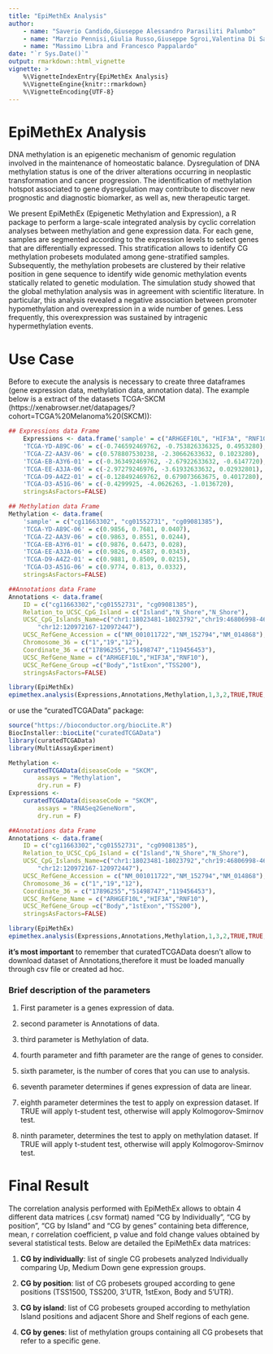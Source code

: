 ```yaml
---
title: "EpiMethEx Analysis"
author: 
    - name: "Saverio Candido,Giuseppe Alessandro Parasiliti Palumbo"
    - name: "Marzio Pennisi,Giulia Russo,Giuseppe Sgroi,Valentina Di Salvatore"
    - name: "Massimo Libra and Francesco Pappalardo"
date: "`r Sys.Date()`"
output: rmarkdown::html_vignette
vignette: >
    %\VignetteIndexEntry{EpiMethEx Analysis}
    %\VignetteEngine{knitr::rmarkdown}
    %\VignetteEncoding{UTF-8}
---
```

# EpiMethEx Analysis

DNA methylation is an epigenetic mechanism of genomic regulation involved in the
maintenance of homeostatic balance. Dysregulation of DNA methylation status is 
one of the driver alterations occurring in neoplastic transformation and cancer 
progression. The identification of methylation hotspot associated to gene 
dysregulation may contribute to discover new prognostic and diagnostic 
biomarker, as well as, new therapeutic target.

We present EpiMethEx (Epigenetic Methylation and Expression), a R package to 
perform a large-scale integrated analysis by cyclic correlation analyses 
between methylation and gene expression data. For each gene, samples are 
segmented according to the expression levels to select genes that are 
differentially expressed. This stratification allows to identify CG 
methylation probesets modulated among gene-stratified samples. 
Subsequently, the methylation probesets are clustered by their relative 
position in gene sequence to identify wide genomic methylation events 
statically related to genetic modulation. The simulation study showed that 
the global methylation analysis was in agreement with scientific literature. 
In particular, this analysis revealed a negative association between promoter
hypomethylation and overexpression in a wide number of genes. Less frequently, 
this overexpression was sustained by intragenic hypermethylation events.

# Use Case
Before to execute the analysis is necessary to create three 
dataframes (gene expression data, methylation data, annotation data). 
The example below is a extract of the datasets TCGA-SKCM
(https://xenabrowser.net/datapages/?cohort=TCGA%20Melanoma%20(SKCM)):

```r
## Expressions data Frame
    Expressions <- data.frame('sample' = c("ARHGEF10L", "HIF3A", "RNF10"),
    'TCGA-YD-A89C-06' = c(-0.746592469762, -0.753826336325, 0.4953280),
    'TCGA-Z2-AA3V-06' = c(0.578807530238, -2.30662633632, 0.1023280),
    'TCGA-EB-A3Y6-01' = c(-0.363492469762, -2.67922633632, -0.6147720),
    'TCGA-EE-A3JA-06' = c(-2.97279246976, -3.61932633632, 0.02932801),
    'TCGA-D9-A4Z2-01' = c(-0.128492469762, 0.679073663675, 0.4017280),
    'TCGA-D3-A51G-06' = c(-0.4299925, -4.0626263, -1.0136720),
    stringsAsFactors=FALSE)

## Methylation data Frame
Methylation <- data.frame(
    'sample' = c("cg11663302", "cg01552731", "cg09081385"),
    'TCGA-YD-A89C-06' = c(0.9856, 0.7681, 0.0407),
    'TCGA-Z2-AA3V-06' = c(0.9863, 0.8551, 0.0244),
    'TCGA-EB-A3Y6-01' = c(0.9876, 0.6473, 0.028),
    'TCGA-EE-A3JA-06' = c(0.9826, 0.4587, 0.0343),
    'TCGA-D9-A4Z2-01' = c(0.9881, 0.8509, 0.0215),
    'TCGA-D3-A51G-06' = c(0.9774, 0.813, 0.0332),
    stringsAsFactors=FALSE)

##Annotations data Frame
Annotations <- data.frame(
    ID = c("cg11663302","cg01552731", "cg09081385"),
    Relation_to_UCSC_CpG_Island = c("Island","N_Shore","N_Shore"),
    UCSC_CpG_Islands_Name=c("chr1:18023481-18023792","chr19:46806998-46807617",
        "chr12:120972167-120972447"),
    UCSC_RefGene_Accession = c("NM_001011722","NM_152794","NM_014868"),
    Chromosome_36 = c("1","19","12"),
    Coordinate_36 = c("17896255","51498747","119456453"),
    UCSC_RefGene_Name = c("ARHGEF10L","HIF3A","RNF10"),
    UCSC_RefGene_Group =c("Body","1stExon","TSS200"),
    stringsAsFactors=FALSE)

library(EpiMethEx)
epimethex.analysis(Expressions,Annotations,Methylation,1,3,2,TRUE,TRUE,FALSE)
```
or use the "curatedTCGAData" package:
```r
source("https://bioconductor.org/biocLite.R")
BiocInstaller::biocLite("curatedTCGAData")
library(curatedTCGAData)
library(MultiAssayExperiment)

Methylation <-
    curatedTCGAData(diseaseCode = "SKCM",
        assays = "Methylation",
        dry.run = F)
Expressions <-
    curatedTCGAData(diseaseCode = "SKCM",
        assays = "RNASeq2GeneNorm",
        dry.run = F)

##Annotations data Frame
Annotations <- data.frame(
    ID = c("cg11663302","cg01552731", "cg09081385"),
    Relation_to_UCSC_CpG_Island = c("Island","N_Shore","N_Shore"),
    UCSC_CpG_Islands_Name=c("chr1:18023481-18023792","chr19:46806998-46807617",
        "chr12:120972167-120972447"),
    UCSC_RefGene_Accession = c("NM_001011722","NM_152794","NM_014868"),
    Chromosome_36 = c("1","19","12"),
    Coordinate_36 = c("17896255","51498747","119456453"),
    UCSC_RefGene_Name = c("ARHGEF10L","HIF3A","RNF10"),
    UCSC_RefGene_Group =c("Body","1stExon","TSS200"),
    stringsAsFactors=FALSE)

library(EpiMethEx)
epimethex.analysis(Expressions,Annotations,Methylation,1,3,2,TRUE,TRUE,FALSE)
```
**it's most important** to remember that curatedTCGAData doesn't allow to 
download dataset of Annotations,therefore it must be loaded manually 
through csv file or created ad hoc.

### Brief description of the parameters
1. First parameter is a genes expression of data.

2. second parameter is Annotations of data.

3. third parameter is Methylation of data.

4. fourth parameter and  fifth parameter are the range of genes to consider.

5. sixth parameter, is the number of cores that you can use to analysis.

6. seventh parameter determines if genes expression of data are linear.

7. eighth parameter determines the test to apply on expression dataset. 
If TRUE will apply t-student test, otherwise will apply Kolmogorov-Smirnov test.

8. ninth parameter, determines the test to apply on methylation dataset.
If TRUE will apply t-student test, otherwise will apply Kolmogorov-Smirnov test.

# Final Result

The correlation analysis performed with EpiMethEx allows to obtain 4 different 
data matrices (.csv format) named “CG by Individually”, “CG by position”,
“CG by Island” and “CG by genes” containing beta difference, mean,
r correlation coefficient, p value and fold change values obtained
by several statistical tests. Below are detailed the EpiMethEx data matrices:

1. **CG by individually**: list of single CG probesets analyzed Individually 
comparing Up, Medium Down gene expression groups. 

2. **CG by position**: list of CG probesets grouped according to gene positions
(TSS1500, TSS200, 3’UTR, 1stExon, Body and 5’UTR).

3. **CG by island**: list of CG probesets grouped according to methylation 
Island positions and adjacent Shore and Shelf regions of each gene.

4. **CG by genes**: list of methylation groups containing all CG probesets 
that refer to a specific gene.
